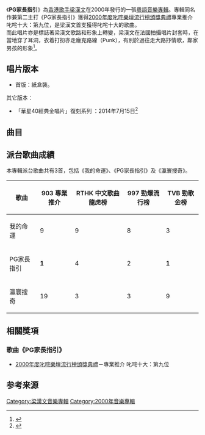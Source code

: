 {{Album infobox | 
|  Name          = PG家長指引
|  Type          = [[專輯|專輯]]
|  Artist        = [[梁漢文|梁漢文]]
|  Cover         = PG家長指引-Edmond Leung.jpg
|  Caption       =
|  Background    = 
|  Released      = 2000年10月1日
|  Genre         = 粵語流行音樂
|  Label         = [[華星唱片|華星唱片]]
|  Number        =
|  Length        =
|  Producer      = 
|  Reviews       =
|  Last album    = [[903_id_club貼身拉闊音樂會_梁漢文|903 id club貼身拉闊音樂會 梁漢文]] <br /> (2000年)
|  This album    = PG家長指引 <br /> (2000年)
|  Next album    = [[Music_Is_The_Answer|Music Is The Answer]] <br /> (2001年)
}}

《'''PG家長指引'''》為[[香港|香港]][[歌手|歌手]][[梁漢文|梁漢文]]在2000年發行的一張[[粵語|粵語]][[音樂專輯|音樂專輯]]。專輯同名作兼第二主打《PG家長指引》獲得[[2000年度叱咤樂壇流行榜頒獎典禮得獎名單|2000年度叱咤樂壇流行榜頒獎典禮]]專業推介 叱咤十大：第九位，是梁漢文首支獲得叱咤十大的歌曲。<BR>
而此唱片亦是標誌著梁漢文歌路和形象上轉變，梁漢文在法國拍攝唱片封套時，在當地穿了耳洞，衣着打扮亦走龐克路線（Punk），有別於過往走大路抒情歌，鄰家男孩的形象<ref>{{Cite web |url=http://ent.sina.com.cn/star/hk_tw/2000-09-03/15402.html |title=谢霆锋梁汉文穿耳洞打造狂野形象 |accessdate=2016-05-06 |archive-date=2005-09-21 |archive-url=https://web.archive.org/web/20050921010949/http://ent.sina.com.cn/star/hk_tw/2000-09-03/15402.html |dead-url=no }}</ref>。

== 唱片版本 ==

*首版：紙盒裝。
其它版本：
*「華星40經典金唱片」復刻系列 ：2014年7月15日<ref>{{Cite web |url=http://www.yesasia.com/global/pg%E5%AE%B6%E9%95%B7%E6%8C%87%E5%BC%95-%E9%87%91%E7%A2%9F-%E8%8F%AF%E6%98%9F40%E7%B6%93%E5%85%B8%E9%87%91%E5%94%B1%E7%89%87/1036312606-0-0-0-zh_TW/info.html |title=PG家長指引 (金碟) (華星40經典金唱片) |accessdate=2016-05-06 |archive-date=2016-10-16 |archive-url=https://web.archive.org/web/20161016153054/http://www.yesasia.com/global/pg%E5%AE%B6%E9%95%B7%E6%8C%87%E5%BC%95-%E9%87%91%E7%A2%9F-%E8%8F%AF%E6%98%9F40%E7%B6%93%E5%85%B8%E9%87%91%E5%94%B1%E7%89%87/1036312606-0-0-0-zh_TW/info.html |dead-url=no }}</ref>

==曲目==
{{Tracklist
| font_size = 100%

| title1 = PG家長指引
| music1 = [[陳奕迅|陳奕迅]]
| lyrics1 = [[黃偉文|黃偉文]]
| arranger1 = [[王雙駿|王雙駿]]

| title2 = 瀛寰搜奇
| music2 = [[謝霆鋒|謝霆鋒]]
| lyrics2 = [[林夕|林夕]]
| arranger2 = 王雙駿

| title3 = 週年紀念
| music3 = 梁漢文<BR>Karen
| lyrics3 = [[周耀輝|周耀輝]]
| arranger3 = 王雙駿

| title4 = 一次就夠
| music4 = [[Soler|D. Acconci]]<BR>雲超
| lyrics4 = 黃偉文
| arranger4 = Chinese

| title5 = 我的命運
| music5 = [[福山雅治|福山雅治]]
| lyrics5 = 黃偉文
| arranger5 = [[C.Y._Kong|C.Y. Kong]]

| title6 = 約妳
| music6 = 米倉利紀
| lyrics6 = [[因葵|因葵]]
| arranger6 = C.Y. Kong

| title7 = 有個人很想你
| music7 = 米倉利紀
| lyrics7 = [[周禮茂|周禮茂]]
| arranger7 = C.Y. Kong

| title8 = 看我
| music8 = Karen
| lyrics8 = [[陳少琪|陳少琪]]
| arranger8 = 褚鎮東

| title9 = 鳥
| music9 = [[趙增熹|趙增熹]]
| lyrics9 = 黃偉文
| arranger9 = 褚鎮東

| title10 = 喜多郎
| music10 = [[劉祖德|劉祖德]]
| lyrics10 = 周耀輝 
| arranger10 = 劉祖德


| title11 = 我的命運
| music11 = 福山雅治
| lyrics11 = 黃偉文
| arranger11 = (Remix)

| title12 = 看我
| music12 = Karen
| lyrics12 = 陳少琪
| arranger12 = (Piano Version)
}}

==派台歌曲成績==
本專輯派台歌曲共有3首，包括《我的命運》、《PG家長指引》及《瀛寰搜奇》。
{| class="wikitable"
|-
!歌曲||903 專業推介||RTHK 中文歌曲龍虎榜||997 勁爆流行榜||TVB 勁歌金榜
|-
| 我的命運 || 9 || 9 || 8 || 3
|-
| PG家長指引 || '''1''' || 4 || 2 || '''1'''
|-
| 瀛寰搜奇 || 19 || 3 || 3 || 9
|}

==相關獎項==
=== 歌曲《PG家長指引》===
*[[2000年度叱咤樂壇流行榜頒獎典禮得獎名單|2000年度叱咤樂壇流行榜頒獎典禮]]－專業推介 叱咤十大：第九位

==参考来源==
{{reflist}}


{{梁漢文}}
[[Category:梁漢文音樂專輯|Category:梁漢文音樂專輯]]
[[Category:2000年音樂專輯|Category:2000年音樂專輯]]